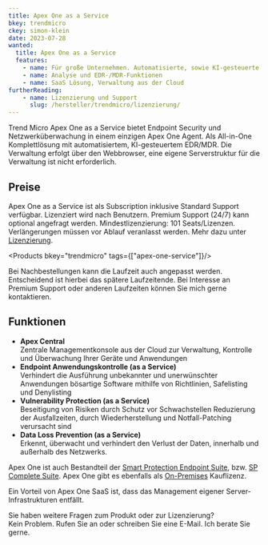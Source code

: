 ```yaml
---
title: Apex One as a Service
bkey: trendmicro
ckey: simon-klein
date: 2023-07-28
wanted:
  title: Apex One as a Service
  features:
    - name: Für große Unternehmen. Automatisierte, sowie KI-gesteuerte Endpoint Security
    - name: Analyse und EDR-/MDR-Funktionen
    - name: SaaS Lösung, Verwaltung aus der Cloud
furtherReading:
    - name: Lizenzierung und Support
      slug: /hersteller/trendmicro/lizenzierung/
---
```




<Intro>

Trend Micro Apex One as a Service bietet Endpoint Security und Netzwerküberwachung in einem einzigen Apex One Agent. Als All-in-One Komplettlösung mit automatisiertem, KI-gesteuertem EDR/MDR. Die Verwaltung erfolgt über den Webbrowser, eine eigene Serverstruktur für die Verwaltung ist nicht erforderlich.

</Intro>

<TOC />


## Preise

Apex One as a Service ist als Subscription inklusive Standard Support verfügbar. Lizenziert wird nach Benutzern. Premium Support (24/7) kann optional angefragt werden. Mindestlizenzierung: 101 Seats/Lizenzen. Verlängerungen müssen vor Ablauf veranlasst werden. Mehr dazu unter [Lizenzierung](/hersteller/trendmicro/lizenzierung/).

<Products bkey="trendmicro" tags={["apex-one-service"]}/>

<GetInTouch>

Bei Nachbestellungen kann die Laufzeit auch angepasst werden. Entscheidend ist hierbei das spätere Laufzeitende. Bei Interesse an Premium Support oder anderen Laufzeiten können Sie mich gerne kontaktieren.

</GetInTouch>

## Funktionen

- **Apex Central** <br/>
Zentrale Managementkonsole aus der Cloud zur Verwaltung, Kontrolle und Überwachung Ihrer Geräte und Anwendungen
- **Endpoint Anwendungskontrolle (as a Service)**<br/>
Verhindert die Ausführung unbekannter und unerwünschter Anwendungen bösartige Software mithilfe von Richtlinien, Safelisting und Denylisting
- **Vulnerability Protection (as a Service)**<br/>
Beseitigung von Risiken durch Schutz vor Schwachstellen Reduzierung der Ausfallzeiten, durch Wiederherstellung und Notfall-Patching verursacht sind
- **Data Loss Prevention (as a Service)**<br/>
Erkennt, überwacht und verhindert den Verlust der Daten, innerhalb und außerhalb des Netzwerks.


<Info>

Apex One ist auch Bestandteil der [Smart Protection Endpoint Suite](/hersteller/trendmicro/smart-protection-for-endpoints-suite/), bzw. [SP Complete Suite](/hersteller/trendmicro/smart-protection-complete-suite/).
Apex One gibt es ebenfalls als [On-Premises](/hersteller/trendmicro/apex-one-on-premises/) Kauflizenz.

Ein Vorteil von Apex One SaaS ist, dass das Management eigener Server-Infrastrukturen entfällt.

</Info>

<GetInTouch theme="light">

Sie haben weitere Fragen zum Produkt oder zur Lizenzierung?<br />
Kein Problem. Rufen Sie an oder schreiben Sie eine E-Mail. Ich berate Sie gerne.

</GetInTouch>
